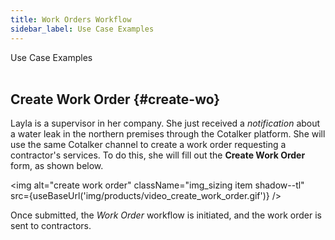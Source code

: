 ```yaml
---
title: Work Orders Workflow
sidebar_label: Use Case Examples
---
```




<span className="hero__title">Use Case Examples</span>
<br/>
<br/>

## Create Work Order {#create-wo}

<div className="alert alert--primary">

Layla is a supervisor in her company. She just received a _notification_ about a water leak in the northern premises through the Cotalker platform. She will use the same Cotalker channel to create a work order requesting a contractor's services. To do this, she will fill out the **Create Work Order** form, as shown below.

<img alt="create work order" className="img_sizing item shadow--tl" src={useBaseUrl('img/products/video_create_work_order.gif')} />
<br/>

Once submitted, the _Work Order_ workflow is initiated, and the work order is sent to contractors.

</div>
<br/>

<Component/>